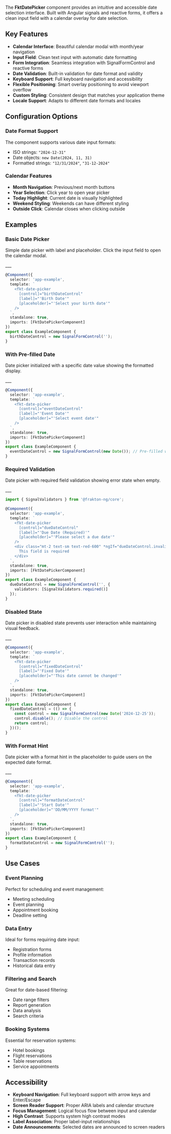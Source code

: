 
<Meta of={fktDatePickerStories} />

The **FktDatePicker** component provides an intuitive and accessible date selection interface. Built with Angular signals and reactive forms, it offers a clean input field with a calendar overlay for date selection.

## Key Features

- **Calendar Interface**: Beautiful calendar modal with month/year navigation
- **Input Field**: Clean text input with automatic date formatting
- **Form Integration**: Seamless integration with SignalFormControl and reactive forms
- **Date Validation**: Built-in validation for date format and validity
- **Keyboard Support**: Full keyboard navigation and accessibility
- **Flexible Positioning**: Smart overlay positioning to avoid viewport overflow
- **Custom Styling**: Consistent design that matches your application theme
- **Locale Support**: Adapts to different date formats and locales

## Configuration Options

<ArgTypes/>

### Date Format Support
The component supports various date input formats:
- ISO strings: `"2024-12-31"`
- Date objects: `new Date(2024, 11, 31)`
- Formatted strings: `"12/31/2024"`, `"31-12-2024"`

### Calendar Features
- **Month Navigation**: Previous/next month buttons
- **Year Selection**: Click year to open year picker
- **Today Highlight**: Current date is visually highlighted
- **Weekend Styling**: Weekends can have different styling
- **Outside Click**: Calendar closes when clicking outside

## Examples

### Basic Date Picker

Simple date picker with label and placeholder. Click the input field to open the calendar modal.

<Story of={fktDatePickerStories.Default} />
<p></p>
___
<Controls of={fktDatePickerStories.Default} />

```typescript
@Component({
  selector: 'app-example',
  template: `
    <fkt-date-picker
      [control]="birthDateControl"
      [label]="'Birth Date'"
      [placeholder]="'Select your birth date'"
    />
  `,
  standalone: true,
  imports: [FktDatePickerComponent]
})
export class ExampleComponent {
  birthDateControl = new SignalFormControl('');
}
```

### With Pre-filled Date

Date picker initialized with a specific date value showing the formatted display.

<Story of={fktDatePickerStories.WithPrefilledDate} />
<p></p>
___
<Controls of={fktDatePickerStories.WithPrefilledDate} />

```typescript
@Component({
  selector: 'app-example',
  template: `
    <fkt-date-picker
      [control]="eventDateControl"
      [label]="'Event Date'"
      [placeholder]="'Select event date'"
    />
  `,
  standalone: true,
  imports: [FktDatePickerComponent]
})
export class ExampleComponent {
  eventDateControl = new SignalFormControl(new Date()); // Pre-filled with today's date
}
```

### Required Validation

Date picker with required field validation showing error state when empty.

<Story of={fktDatePickerStories.RequiredField} />
<p></p>
___
<Controls of={fktDatePickerStories.RequiredField} />

```typescript
import { SignalValidators } from '@frakton-ng/core';

@Component({
  selector: 'app-example',
  template: `
    <fkt-date-picker
      [control]="dueDateControl"
      [label]="'Due Date (Required)'"
      [placeholder]="'Please select a due date'"
    />
    <div class="mt-2 text-sm text-red-600" *ngIf="dueDateControl.invalid() && dueDateControl.touched()">
      This field is required
    </div>
  `,
  standalone: true,
  imports: [FktDatePickerComponent]
})
export class ExampleComponent {
  dueDateControl = new SignalFormControl('', {
    validators: [SignalValidators.required()]
  });
}
```

### Disabled State

Date picker in disabled state prevents user interaction while maintaining visual feedback.

<Story of={fktDatePickerStories.Disabled} />
<p></p>
___
<Controls of={fktDatePickerStories.Disabled} />

```typescript
@Component({
  selector: 'app-example',
  template: `
    <fkt-date-picker
      [control]="fixedDateControl"
      [label]="'Fixed Date'"
      [placeholder]="'This date cannot be changed'"
    />
  `,
  standalone: true,
  imports: [FktDatePickerComponent]
})
export class ExampleComponent {
  fixedDateControl = (() => {
    const control = new SignalFormControl(new Date('2024-12-25'));
    control.disable(); // Disable the control
    return control;
  })();
}
```

### With Format Hint

Date picker with a format hint in the placeholder to guide users on the expected date format.

<Story of={fktDatePickerStories.WithFormatHint} />
<p></p>
___
<Controls of={fktDatePickerStories.WithFormatHint} />

```typescript
@Component({
  selector: 'app-example',
  template: `
    <fkt-date-picker
      [control]="formatDateControl"
      [label]="'Start Date'"
      [placeholder]="'DD/MM/YYYY format'"
    />
  `,
  standalone: true,
  imports: [FktDatePickerComponent]
})
export class ExampleComponent {
  formatDateControl = new SignalFormControl('');
}
```

## Use Cases

### Event Planning
Perfect for scheduling and event management:
- Meeting scheduling
- Event planning
- Appointment booking
- Deadline setting

### Data Entry
Ideal for forms requiring date input:
- Registration forms
- Profile information
- Transaction records
- Historical data entry

### Filtering and Search
Great for date-based filtering:
- Date range filters
- Report generation
- Data analysis
- Search criteria

### Booking Systems
Essential for reservation systems:
- Hotel bookings
- Flight reservations
- Table reservations
- Service appointments

## Accessibility

- **Keyboard Navigation**: Full keyboard support with arrow keys and Enter/Escape
- **Screen Reader Support**: Proper ARIA labels and calendar structure
- **Focus Management**: Logical focus flow between input and calendar
- **High Contrast**: Supports system high contrast modes
- **Label Association**: Proper label-input relationships
- **Date Announcements**: Selected dates are announced to screen readers
